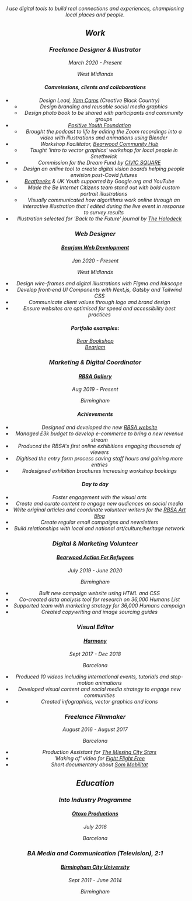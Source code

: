 
<div className={css.root}>
<Header />
<Address />
<section id="statement" className={css.statement}>

I use digital tools to build real connections and experiences, championing local
places and people.

</section>
<section id="work" className={css.work}>

# Work

<div className="magdairis">

### Freelance Designer & Illustrator

<time>March 2020 - Present</time>

<address>West Midlands</address>

#### Commissions, clients and collaborations

- Design Lead, [Yam Cams](https://www.instagram.com/theyamcams/) (Creative Black
  Country)
  - Design branding and reusable social media graphics
  - Design photo book to be shared with participants and community groups
- [Positive Youth Foundation](https://positiveyouthfoundation.org/)
  - Brought the podcast to life by editing the Zoom recordings into a video with
    illustrations and animations using Blender
- Workshop Facilitator, [Bearwood Community Hub](https://www.bearwood.cc/)
  - Taught 'intro to vector graphics' workshop for local people in Smethwick
- Commission for the Dream Fund by [CIVIC SQUARE](https://civicsquare.cc/)
  - Design an online tool to create digital vision boards helping people
    envision post-Covid futures
- [Beatfreeks](https://beatfreeks.com/) & UK Youth supported by Google.org and
  YouTube
  - Made the Be Internet Citizens team stand out with bold custom portrait
    illustrations
  - Visually communicated how algorithms work online through an interactive
    illustration that I edited during the live event in response to survey
    results
- Illustration selected for 'Back to the Future' journal by
  [The Holodeck](https://theholodeck.co.uk/back-to-the-future)

</div>

<div className="bearjam">

### Web Designer

#### [Bearjam Web Development](https://bearjam.dev/)

<time>Jan 2020 - Present</time>
<address>West Midlands</address>

- Design wire-frames and digital illustrations with Figma and Inkscape
- Develop front-end UI Components with Next.js, Gatsby and Tailwind CSS
- Communicate client values through logo and brand design
- Ensure websites are optimised for speed and accessibility best practices

#### Portfolio examples:

[Bear Bookshop](https://bearbookshop.co.uk)<br/>
[Bearjam](https://bearjam.dev)<br />

</div>
<div id="current">

### Marketing & Digital Coordinator

#### [RBSA Gallery](http://rbsa.org.uk/)

<time>Aug 2019 - Present</time>
<address>Birmingham</address>

#### Achievements

- Designed and developed the new [RBSA website](https://rbsa.org.uk)
- Managed £3k budget to develop e-commerce to bring a new revenue stream
- Produced the RBSA's first online exhibitions engaging thousands of viewers
- Digitised the entry form process saving staff hours and gaining more entries
- Redesigned exhibition brochures increasing workshop bookings

#### Day to day

- Foster engagement with the visual arts
- Create and curate content to engage new audiences on social media
- Write original articles and coordinate volunteer writers for the
  [RBSA Art Blog](https://rbsa.org.uk/art-blog)
- Create regular email campaigns and newsletters
- Build relationships with local and national art/culture/heritage network

</div>
<div className="bearwood">

### Digital & Marketing Volunteer

#### [Bearwood Action For Refugees](https://actionforrefugees.org/)

<time>July 2019 - June 2020</time>
<address>Birmingham</address>

- Built new campaign website using HTML and CSS
- Co-created data analysis tool for research on 36,000 Humans List
- Supported team with marketing strategy for 36,000 Humans campaign
- Created copywriting and image sourcing guides

</div>
<div className="harmony">

### Visual Editor

#### [Harmony](https://www.linkedin.com/company/viaharmony/)

<time>Sept 2017 - Dec 2018</time>
<address>Barcelona</address>

- Produced 10 videos including international events, tutorials and stop-motion
  animations
- Developed visual content and social media strategy to engage new communities
- Created infographics, vector graphics and icons

</div>

<div className="videographer">

### Freelance Filmmaker

<time>August 2016 - August 2017</time>
<address>Barcelona</address>

- Production Assistant for
  [The Missing City Stars](https://themissingcitystars.com/)
- 'Making of' video for
  [Fight Flight Free](http://studioirisjacobs.com/direction-1/)
- Short documentary about [Som Mobilitat](https://www.sommobilitat.coop/en/)

</div>

</section>
<section id="education" className={css.education}>
<div className="otoxo">

# Education

### Into Industry Programme

#### [Otoxo Productions](https://www.otoxoproductions.com/)

<time>July 2016</time>
<address>Barcelona</address>

</div>

<div className="uni">

### BA Media and Communication (Television), 2:1

#### [Birmingham City University](https://www.bcu.ac.uk/)

<time>Sept 2011 - June 2014</time>
<address>Birmingham</address>
</div>
</section>
</div>
